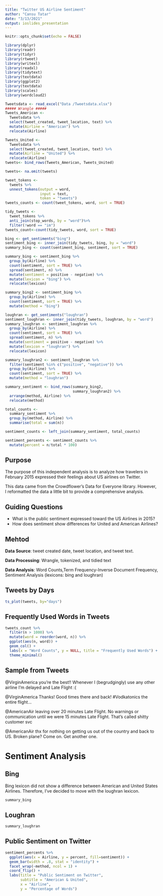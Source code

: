 ```yaml
---
title: "Twitter US Airline Sentiment"
author: "Cansu Tatar"
date: "3/13/2021"
output: ioslides_presentation
---
```


```r
knitr::opts_chunk$set(echo = FALSE)
```

```r
library(dplyr)
library(readr)
library(tidyr)
library(rtweet)
library(writexl)
library(readxl)
library(tidytext)
library(textdata)
library(ggplot2)
library(textdata)
library(scales)
library(wordcloud2)

Tweetsdata <- read_excel("Data /Tweetsdata.xlsx")
##### Wrangle #####
Tweets_American <-
  Tweetsdata %>%
  select(tweet_created, tweet_location, text) %>%
  mutate(Airline = "American") %>%
  relocate(Airline)

Tweets_United <-
  Tweetsdata %>%
  select(tweet_created, tweet_location, text) %>%
  mutate(Airline = "United") %>%
  relocate(Airline)
tweets<- bind_rows(Tweets_American, Tweets_United)

tweets<- na.omit(tweets)

tweet_tokens <- 
  tweets %>%
  unnest_tokens(output = word, 
                input = text, 
                token = "tweets")
tweets_counts <- count(tweet_tokens, word, sort = TRUE)

tidy_tweets <-
  tweet_tokens %>%
  anti_join(stop_words, by = "word")%>%
  filter(!word == "im")
tweets_count<-count(tidy_tweets, word, sort = TRUE)

bing <- get_sentiments("bing")
sentiment_bing <- inner_join(tidy_tweets, bing, by = "word")
summary_bing <- count(sentiment_bing, sentiment, sort = TRUE)

summary_bing <- sentiment_bing %>% 
  group_by(Airline) %>% 
  count(sentiment, sort = TRUE) %>% 
  spread(sentiment, n) %>%
  mutate(sentiment = positive - negative) %>%
  mutate(lexicon = "bing") %>%
  relocate(lexicon)

summary_bing2 <- sentiment_bing %>% 
  group_by(Airline) %>% 
  count(sentiment, sort = TRUE) %>% 
  mutate(method = "bing")

loughran <- get_sentiments("loughran")
sentiment_loughran <- inner_join(tidy_tweets, loughran, by = "word")
summary_loughran <- sentiment_loughran %>% 
  group_by(Airline) %>% 
  count(sentiment, sort = TRUE) %>% 
  spread(sentiment, n) %>%
  mutate(sentiment = positive - negative) %>%
  mutate(lexicon = "loughran") %>%
  relocate(lexicon)

summary_loughran2 <- sentiment_loughran %>% 
  filter(sentiment %in% c("positive", "negative")) %>%
  group_by(Airline) %>% 
  count(sentiment, sort = TRUE) %>% 
  mutate(method = "loughran") 

summary_sentiment <- bind_rows(summary_bing2,
                               summary_loughran2) %>%
  arrange(method, Airline) %>%
  relocate(method)

total_counts <- 
  summary_sentiment %>%
  group_by(method, Airline) %>%
  summarise(total = sum(n))

sentiment_counts <- left_join(summary_sentiment, total_counts)

sentiment_percents <- sentiment_counts %>%
  mutate(percent = n/total * 100)

```

## Purpose

The purpose of this independent analysis is to analyze how travelers in February 2015 expressed their feelings about US airlines on Twitter.

This data came from the Crowdflower's Data for Everyone library. However, I reformatted the data a little bit to provide a comprehensive analysis.

## Guiding Questions

-   What is the public sentiment expressed toward the US Airlines in 2015?
-   How does sentiment show differences for United and American Airlines?

## Mehtod

**Data Source**: tweet created date, tweet location, and tweet text.

**Data Processing**: Wrangle, tokenized, and tidied text

**Data Analysis**: Word Counts,Term Frequency-Inverse Document Frequency, Sentiment Analysis (lexicons: bing and loughran)

## Tweets by Days

```r
ts_plot(tweets, by="days")
```

## Frequently Used Words in Tweets

```r
tweets_count %>%
  filter(n > 1000) %>%
  mutate(word = reorder(word, n)) %>%
  ggplot(aes(n, word)) +
  geom_col() + 
  labs(x = "Word Counts", y = NULL, title = "Frequently Used Words") + 
  theme_minimal()
```

## Sample from Tweets
@VirginAmerica you're the best!! Whenever I (begrudgingly) use any other airline I'm delayed and Late Flight :(

@VirginAmerica Thanks! Good times there and back! #Vodkatonics the entire flight...

@AmericanAir leaving over 20 minutes Late Flight. No warnings or communication until we were 15 minutes Late Flight. That's called shitty customer svc

@AmericanAir thx for nothing on getting us out of the country and back to US. Broken plane? Come on. Get another one.

# Sentiment Analysis

## Bing

Bing lexicon did not show a difference between American and United States Airlines. Therefore, I've decided to move with the loughran lexicon.


```r
summary_bing
```

## Loughran
```r
summary_loughran

```

## Public Sentiment on Twitter
```r
sentiment_percents %>%
  ggplot(aes(x = Airline, y = percent, fill=sentiment)) +
  geom_bar(width = .8, stat = "identity") +
  facet_wrap(~method, ncol = 1) +
  coord_flip() +
  labs(title = "Public Sentiment on Twitter", 
       subtitle = "American & United",
       x = "Airline", 
       y = "Percentage of Words")
```







